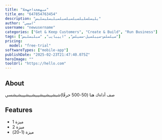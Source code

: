 ```yaml
---
title: "مبهغخةاخهخلا"
title_en: "647854763454"
description: "يليسلسلبلسبلسبلسبلسبلبسلبسلبس"
author: "اسمي"
username: "newusername"
categories: ["Get & Keep Customers", "Create & Build", "Run Business"]
tags: ["سيلسلس-سيبلسيل-سسيلس", "اييبايب", "سبلبسلبس"]
pricing:
  model: "free-trial"
softwareTypes: ["mobile-app"]
publishDate: "2025-02-23T21:47:40.075Z"
heroImage: ""
toolUrl: "https://hello.com"
---
```

## About
صف أداةك هنا (50-500 حرفًا)شبشيبشيبشيبيشببشييبشبشسي

## Features
- ميزة 1
- ميزة 2
- ميزة (1-20)